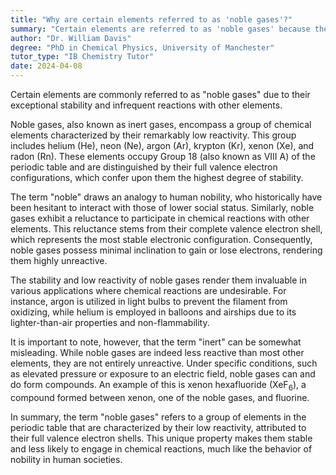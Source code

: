 ```yaml
---
title: "Why are certain elements referred to as 'noble gases'?"
summary: "Certain elements are referred to as 'noble gases' because they are very stable and rarely react with other elements."
author: "Dr. William Davis"
degree: "PhD in Chemical Physics, University of Manchester"
tutor_type: "IB Chemistry Tutor"
date: 2024-04-08
---
```


Certain elements are commonly referred to as "noble gases" due to their exceptional stability and infrequent reactions with other elements.

Noble gases, also known as inert gases, encompass a group of chemical elements characterized by their remarkably low reactivity. This group includes helium ($\text{He}$), neon ($\text{Ne}$), argon ($\text{Ar}$), krypton ($\text{Kr}$), xenon ($\text{Xe}$), and radon ($\text{Rn}$). These elements occupy Group 18 (also known as VIII A) of the periodic table and are distinguished by their full valence electron configurations, which confer upon them the highest degree of stability.

The term "noble" draws an analogy to human nobility, who historically have been hesitant to interact with those of lower social status. Similarly, noble gases exhibit a reluctance to participate in chemical reactions with other elements. This reluctance stems from their complete valence electron shell, which represents the most stable electronic configuration. Consequently, noble gases possess minimal inclination to gain or lose electrons, rendering them highly unreactive.

The stability and low reactivity of noble gases render them invaluable in various applications where chemical reactions are undesirable. For instance, argon is utilized in light bulbs to prevent the filament from oxidizing, while helium is employed in balloons and airships due to its lighter-than-air properties and non-flammability.

It is important to note, however, that the term "inert" can be somewhat misleading. While noble gases are indeed less reactive than most other elements, they are not entirely unreactive. Under specific conditions, such as elevated pressure or exposure to an electric field, noble gases can and do form compounds. An example of this is xenon hexafluoride ($\text{XeF}_6$), a compound formed between xenon, one of the noble gases, and fluorine.

In summary, the term "noble gases" refers to a group of elements in the periodic table that are characterized by their low reactivity, attributed to their full valence electron shells. This unique property makes them stable and less likely to engage in chemical reactions, much like the behavior of nobility in human societies.
    